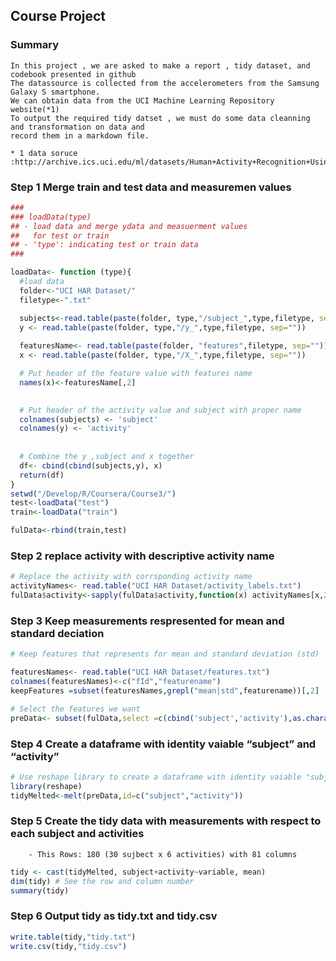 ## Course Project

### Summary 
    In this project , we are asked to make a report , tidy dataset, and codebook presented in github
    The datassource is collected from the accelerometers from the Samsung Galaxy S smartphone.
    We can obtain data from the UCI Machine Learning Repository website(*1)
    To output the required tidy datset , we must do some data cleanning and transformation on data and
    record them in a markdown file.

    * 1 data soruce :http://archive.ics.uci.edu/ml/datasets/Human+Activity+Recognition+Using+Smartphones 
    
### Step 1 Merge train and test data and measuremen values

```r
###
### loadData(type)
## - load data and merge ydata and measuerment values 
##   for test or train
## - 'type': indicating test or train data
###

loadData<- function (type){
  #load data 
  folder<-"UCI HAR Dataset/"
  filetype<-".txt"

  subjects<-read.table(paste(folder, type,"/subject_",type,filetype, sep=""))
  y <- read.table(paste(folder, type,"/y_",type,filetype, sep=""))
  
  featuresName<- read.table(paste(folder, "features",filetype, sep=""))
  x <- read.table(paste(folder, type,"/X_",type,filetype, sep=""))

  # Put header of the feature value with features name
  names(x)<-featuresName[,2]
  

  # Put header of the activity value and subject with proper name 
  colnames(subjects) <- 'subject'
  colnames(y) <- 'activity'          
            
            
  # Combine the y ,subject and x together 
  df<- cbind(cbind(subjects,y), x)
  return(df)
}
setwd("/Develop/R/Coursera/Course3/")
test<-loadData("test")
train<-loadData("train")

fulData<-rbind(train,test)
```

### Step 2 replace activity with descriptive activity name 
```r
# Replace the activity with corrsponding activity name
activityNames<- read.table("UCI HAR Dataset/activity_labels.txt")
fulData$activity<-sapply(fulData$activity,function(x) activityNames[x,2])
```

### Step 3 Keep measurements respresented for mean and standard deciation 
```r
# Keep features that represents for mean and standard deviation (std)

featuresNames<- read.table("UCI HAR Dataset/features.txt")
colnames(featuresNames)<-c("fId","featurename")
keepFeatures =subset(featuresNames,grepl("mean|std",featurename))[,2]

# Select the features we want
preData<- subset(fulData,select =c(cbind('subject','activity'),as.character(keepFeatures)))

```

### Step 4 Create a dataframe with identity vaiable "subject" and "activity" 
```r

# Use reshape library to create a dataframe with identity vaiable "subject" and "activity" 
library(reshape)
tidyMelted<-melt(preData,id=c("subject","activity"))

```
### Step 5 Create the tidy data with measurements with respect to each subject and activities
        - This Rows: 180 (30 sujbect x 6 activities) with 81 columns
```r
tidy <- cast(tidyMelted, subject+activity~variable, mean)
dim(tidy) # See the row and column number
summary(tidy)
```

### Step 6 Output tidy as tidy.txt and tidy.csv
```r
write.table(tidy,"tidy.txt")
write.csv(tidy,"tidy.csv")
```
